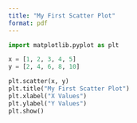```yaml
---
title: "My First Scatter Plot"
format: pdf
---
```



```python
import matplotlib.pyplot as plt

x = [1, 2, 3, 4, 5]
y = [2, 4, 6, 8, 10]

plt.scatter(x, y)
plt.title("My First Scatter Plot")
plt.xlabel("X Values")
plt.ylabel("Y Values")
plt.show()
```

